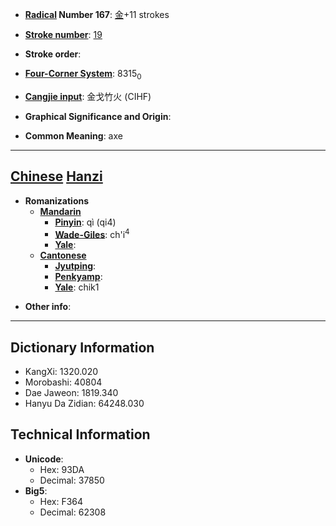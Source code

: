 * '''[[Wiktionary:Chinese radical index| Radical]] Number 167''': [[Wiktionary:Chinese radical index 金|金]]+11 strokes

* '''[[Wiktionary:Chinese total strokes index|Stroke number]]''': [[Wiktionary:Chinese total strokes index 19|19]]

* '''Stroke order''': 

* '''[[Wiktionary:Chinese four corner index|Four-Corner System]]''': 8315<sub>0</sub>

* '''[[Wiktionary:Chinese Cangjie index|Cangjie input]]''': 金戈竹火 (CIHF)

* '''Graphical Significance and Origin''': 

* '''Common Meaning''': axe

----

== [[Chinese]] [[Hanzi]] ==

* '''Romanizations'''
** '''[[Mandarin]]'''
*** '''[[Pinyin]]''': qì (qi4)
*** '''[[Wade-Giles]]''': ch'i<sup>4</sup>
*** '''[[Yale]]''': 
** '''[[Cantonese]]'''
*** '''[[Jyutping]]''':
*** '''[[Penkyamp]]''': 
*** '''[[Yale]]''': chik1

* '''Other info''': 

----

== Dictionary Information ==

* KangXi: 1320.020
* Morobashi: 40804
* Dae Jaweon: 1819.340
* Hanyu Da Zidian: 64248.030

== Technical Information ==

* '''Unicode''':
** Hex: 93DA
** Decimal: 37850
* '''Big5''':
** Hex: F364
** Decimal: 62308